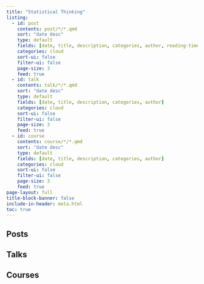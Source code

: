 ```yaml
---
title: "Statistical Thinking"
listing:
  - id: post
    contents: post/*/*.qmd
    sort: "date desc"
    type: default
    fields: [date, title, description, categories, author, reading-time]
    categories: cloud
    sort-ui: false
    filter-ui: false
    page-size: 3
    feed: true
  - id: talk
    contents: talk/*/*.qmd
    sort: "date desc"
    type: default
    fields: [date, title, description, categories, author]
    categories: cloud
    sort-ui: false
    filter-ui: false
    page-size: 3
    feed: true
  - id: course
    contents: course/*/*.qmd
    sort: "date desc"
    type: default
    fields: [date, title, description, categories, author]
    categories: cloud
    sort-ui: false
    filter-ui: false
    page-size: 3
    feed: true
page-layout: full
title-block-banner: false
include-in-header: meta.html
toc: true
---
```


## Posts

::: {#post}
:::

## Talks

::: {#talk}
:::


## Courses

::: {#course}
:::

